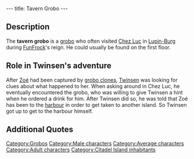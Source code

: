 ---
title: Tavern Grobo
---

{{Character|
Name=Tavern grobo|
Image=Grobo.gif|
Race=[[Grobo]]|
Gender=Male|
Size=Medium|
Age=Adult}}

{{Quote|
Quote=Hey buddy!|
Character=Tavern grobo}}

==Description==
The '''tavern grobo''' is a [[grobo]] who often visited [[Chez Luc]] in [[Lupin-Burg]] during [[FunFrock]]'s reign. He could usually be found on the first floor.

==Role in Twinsen's adventure==
After [[Zoé]] had been captured by [[grobo clones]], [[Twinsen]] was looking for clues about what happened to her. When asking around in Chez Luc, he eventually encountered the grobo, who was willing to give Twinsen a hint when he ordered a drink for him. After Twinsen did so, he was told that Zoé has been to the [[Citadel Island harbour|harbour]] in order to get taken to another island. So Twinsen got up to get to the harbour himself.

==Additional Quotes==
{{Quote|
Quote=I know where they went and I'll help you if you buy me a drink. Ask the waiter about it.|
Character=Tavern grobo}}

{{Quote|
Quote=I saw them at the port a little while ago. They were leaving for another island. It's strange, because prisoners usually stay at the Citadel.|
Character=Tavern grobo}}

{{Quote|
Quote=I would like to buy a drink for the grobo upstairs.|
Character=[[Twinsen]]}}

[[Category:Grobos]]
[[Category:Male characters]]
[[Category:Average characters]]
[[Category:Adult characters]]
[[Category:Citadel Island inhabitants]]
